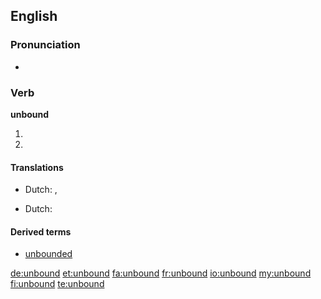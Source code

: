 ==English==

===Pronunciation===
* {{IPA|/ʌnˈbaʊnd/}}

===Verb===
'''unbound'''

# {{simple past of|[[unbind]]}}
# {{past participle of|[[unbind]]}}

====Translations====
{{trans-top|simple past of "to unbind"}}
* Dutch: {{t-|nl|ontbond|s}}, {{t+|nl|ontbonden|p}}
{{trans-mid}}
{{trans-bottom}}

{{trans-top|past participle of "to unbind"}}
* Dutch: {{t+|nl|ontbonden}}
{{trans-mid}}
{{trans-bottom}}

====Derived terms====
* [[unbounded]]

[[de:unbound]]
[[et:unbound]]
[[fa:unbound]]
[[fr:unbound]]
[[io:unbound]]
[[my:unbound]]
[[fi:unbound]]
[[te:unbound]]